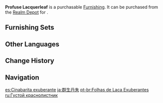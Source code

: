 {{Furnishing Infobox
|id             = 372421
|image          = Item Profuse Lacquerleaf.png
|category       = Landform
|subcategory    = Shrub
|quality        = 2
|adeptal_energy = 10
|load           = 50
|reduced_load   = 50
|description    = A tall, upright plant with crimson leaves. It has the nickname "Lacquerleaf."
|source1        = [[Realm Depot]]
}}
'''Profuse Lacquerleaf''' is a purchasable [[Furnishing]]. It can be purchased from the [[Realm Depot]] for {{Item|Realm Currency|30|x=40}}.

==Furnishing Sets==
{{Craft Usage}}

==Other Languages==
{{Other Languages
|en      = Profuse Lacquerleaf
|zhs     = 丛生彤丹
|zhs_rm  = Cóngshēng Tóng Dān
|zht     = 叢生彤丹
|zht_rm  = Cóngshēng Tóng Dān
|zh_tl   = 
|ja      = 群生丹朱
|ja_rm   = Gunsei Tanshu
|ja_tl   = Clustered Cinnabar
|ko      = 무성한 동단
|ko_rm   = Museonghan Dongdan
|ko_tl   = Bushy Red Peony
|es      = Cinabarita exuberante
|es_tl   = Lush Cinnabar
|fr      = Feuillage laqué exubérant
|fr_tl   = Exuberant Lacquered Foliage
|ru      = Густой краснолистник
|ru_tl   = Thick Redleaf
|th      = กอไม้สีเพลิง
|th_rm   = 
|th_tl   = 
|vi      = Đồng Đan Tươi Tốt
|vi_tl   = 
|de      = Üppige Feuerblätter
|de_tl   = Lush Fire Leaves
|id      = Lacquerleaf Berlimpah
|id_tl   = Abundant Lacquerleaf
|pt      = Folhas de Laca Exuberantes
|pt_tl   = 
|tr      = Yoğun Kızıl Yaprak
|tr_tl   = 
|it      = Albero laccato rigoglioso
|it_tl   = 
}}

==Change History==
{{Change History|1.5}}

==Navigation==
{{Furnishing Navbox|exterior}}

[[es:Cinabarita exuberante]]
[[ja:群生丹朱]]
[[pt-br:Folhas de Laca Exuberantes]]
[[ru:Густой краснолистник]]